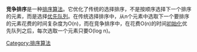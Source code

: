 {{unreferenced|time=2010-02-08T01:28:49+00:00}}
'''竞争排序'''是一种[[排序算法|排序算法]]。它优化了传统的选择排序，不是按顺序选择下一个排序的元素，而是选择[[优先队列|优先队列]]。在传统选择排序中，从n个元素中选取下一个要排序的元素花费的时间复杂度为O(n)，而在竞争排序中，在花费O(n)的时间[[初始化|初始化]]优先队列之后，每次选取一个元素只要O(log n)。

[[Category:排序算法|Category:排序算法]]